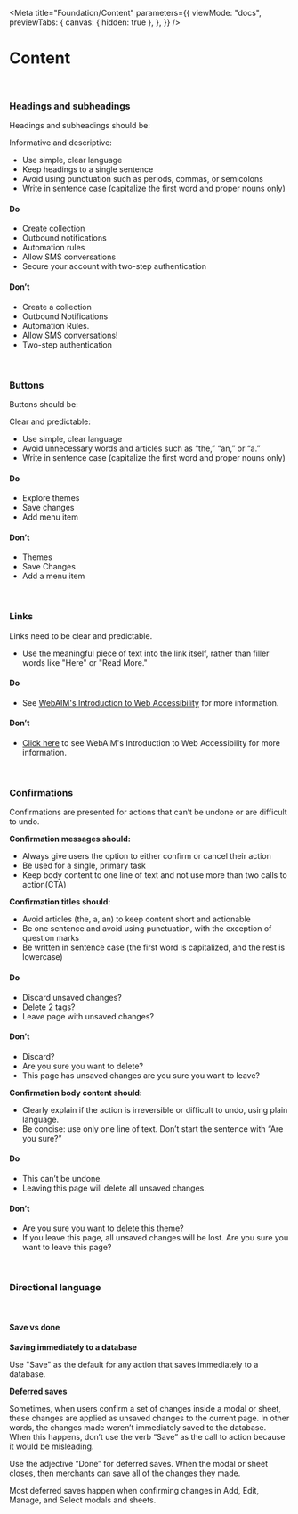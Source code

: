 
<Meta
  title="Foundation/Content"
  parameters={{
    viewMode: "docs",
    previewTabs: {
      canvas: { hidden: true },
    },
  }}
/>

<style>{`
  .story-demo-table tr{
      background: transparent !important;
  }
  .demo-do-dont-wrap{
    display: flex;
    gap: 16px;
    margin: 24px 0;
  }
  
`}</style>

# Content

<br />

### Headings and subheadings

Headings and subheadings should be:

Informative and descriptive:

- Use simple, clear language
- Keep headings to a single sentence
- Avoid using punctuation such as periods, commas, or semicolons
- Write in sentence case (capitalize the first word and proper nouns only)

<div className="demo-do-dont-wrap flex gap-4">
  <div className="demo-do-dont__box demo-do-dont__box--do rounded border-t-4 neeto-ui-border-success-500 p-6 w-80 neeto-ui-shadow-m">
    <h4 className="flex items-center gap-3">
      <Check size={30} className="neeto-ui-text-success" /> Do
    </h4>
    <ul>
      <li>Create collection</li>
      <li>Outbound notifications</li>
      <li>Automation rules</li>
      <li>Allow SMS conversations</li>
      <li>Secure your account with two-step authentication</li>
    </ul>
  </div>
  <div className="demo-do-dont__box demo-do-dont__box--dont rounded border-t-4 neeto-ui-border-error-500 p-6 w-80 neeto-ui-shadow-m">
    <h4 className="flex items-center gap-3">
      <Close size={30} className="neeto-ui-text-error" /> Don’t
    </h4>
    <ul>
      <li>Create a collection</li>
      <li>Outbound Notifications</li>
      <li>Automation Rules.</li>
      <li>Allow SMS conversations!</li>
      <li>Two-step authentication</li>
    </ul>
  </div>
</div>
<br/>

### Buttons

Buttons should be:

Clear and predictable:

- Use simple, clear language
- Avoid unnecessary words and articles such as “the,” “an,” or “a.”
- Write in sentence case (capitalize the first word and proper nouns only)

<div className="demo-do-dont-wrap flex gap-4">
  <div className="demo-do-dont__box demo-do-dont__box--do rounded border-t-4 neeto-ui-border-success-500 p-6 w-80 neeto-ui-shadow-m">
    <h4 className="flex items-center gap-3">
      <Check size={30} className="neeto-ui-text-success" /> Do
    </h4>
    <ul>
      <li>Explore themes</li>
      <li>Save changes</li>
      <li>Add menu item</li>
    </ul>
  </div>
  <div className="demo-do-dont__box demo-do-dont__box--dont rounded border-t-4 neeto-ui-border-error-500 p-6 w-80 neeto-ui-shadow-m">
    <h4 className="flex items-center gap-3">
      <Close size={30} className="neeto-ui-text-error" /> Don’t
    </h4>
    <ul>
      <li>Themes</li>
      <li>Save Changes</li>
      <li>Add a menu item</li>
    </ul>
  </div>
</div>
<br/>

### Links

Links need to be clear and predictable.

- Use the meaningful piece of text into the link itself, rather than filler words like "Here" or "Read More."

<div className="demo-do-dont-wrap flex gap-4">
  <div className="demo-do-dont__box demo-do-dont__box--do rounded border-t-4 neeto-ui-border-success-500 p-6 w-80 neeto-ui-shadow-m">
    <h4 className="flex items-center gap-3">
      <Check size={30} className="neeto-ui-text-success" /> Do
    </h4>
    <ul>
      <li>See <a href="https://webaim.org/intro/" rel="noopener">WebAIM's Introduction to Web Accessibility</a> for more information.</li>
    </ul>
  </div>
  <div className="demo-do-dont__box demo-do-dont__box--dont rounded border-t-4 neeto-ui-border-error-500 p-6 w-80 neeto-ui-shadow-m">
    <h4 className="flex items-center gap-3">
      <Close size={30} className="neeto-ui-text-error" /> Don’t
    </h4>
    <ul>
      <li><a href="https://webaim.org/intro/" rel="noopener">Click here</a> to see WebAIM's Introduction to Web Accessibility for more information.</li>
    </ul>
  </div>
</div>
<br/>

### Confirmations

Confirmations are presented for actions that can’t be undone or are difficult to undo.

**Confirmation messages should:**

- Always give users the option to either confirm or cancel their action
- Be used for a single, primary task
- Keep body content to one line of text and not use more than two calls to action(CTA)

**Confirmation titles should:**

- Avoid articles (the, a, an) to keep content short and actionable
- Be one sentence and avoid using punctuation, with the exception of question marks
- Be written in sentence case (the first word is capitalized, and the rest is lowercase)

<div className="demo-do-dont-wrap flex gap-4">
  <div className="demo-do-dont__box demo-do-dont__box--do rounded border-t-4 neeto-ui-border-success-500 p-6 w-80 neeto-ui-shadow-m">
    <h4 className="flex items-center gap-3">
      <Check size={30} className="neeto-ui-text-success" /> Do
    </h4>
    <ul>
      <li>Discard unsaved changes?</li>
      <li>Delete 2 tags?</li>
      <li>Leave page with unsaved changes?</li>
    </ul>
  </div>
  <div className="demo-do-dont__box demo-do-dont__box--dont rounded border-t-4 neeto-ui-border-error-500 p-6 w-80 neeto-ui-shadow-m">
    <h4 className="flex items-center gap-3">
      <Close size={30} className="neeto-ui-text-error" /> Don’t
    </h4>
    <ul>
      <li>Discard?</li>
      <li>Are you sure you want to delete?</li>
      <li>This page has unsaved changes are you sure you want to leave?</li>
    </ul>
  </div>
</div>

**Confirmation body content should:**

- Clearly explain if the action is irreversible or difficult to undo, using plain language.
- Be concise: use only one line of text. Don’t start the sentence with “Are you sure?”

<div className="demo-do-dont-wrap flex gap-4">
  <div className="demo-do-dont__box demo-do-dont__box--do rounded border-t-4 neeto-ui-border-success-500 p-6 w-80 neeto-ui-shadow-m">
    <h4 className="flex items-center gap-3">
      <Check size={30} className="neeto-ui-text-success" /> Do
    </h4>
    <ul>
      <li>This can’t be undone.</li>
      <li>Leaving this page will delete all unsaved changes.</li>
    </ul>
  </div>
  <div className="demo-do-dont__box demo-do-dont__box--dont rounded border-t-4 neeto-ui-border-error-500 p-6 w-80 neeto-ui-shadow-m">
    <h4 className="flex items-center gap-3">
      <Close size={30} className="neeto-ui-text-error" /> Don’t
    </h4>
    <ul>
      <li>Are you sure you want to delete this theme?</li>
      <li>If you leave this page, all unsaved changes will be lost. Are you sure you want to leave this page?</li>
    </ul>
  </div>
</div>
<br/>

### Directional language
<br/>

#### Save vs done

**Saving immediately to a database**

Use "Save" as the default for any action that saves immediately to a database.

**Deferred saves**

Sometimes, when users confirm a set of changes inside a modal or sheet, these changes are applied as unsaved changes to the current page. In other words, the changes made weren’t immediately saved to the database. When this happens, don’t use the verb “Save” as the call to action because it would be misleading.

Use the adjective “Done” for deferred saves. When the modal or sheet closes, then merchants can save all of the changes they made.

Most deferred saves happen when confirming changes in Add, Edit, Manage, and Select modals and sheets.




